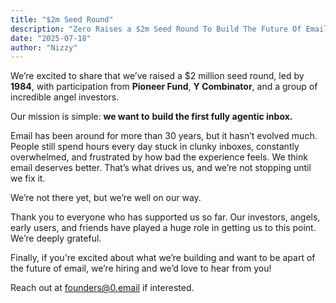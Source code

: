 ```yaml
---
title: "$2m Seed Round"
description: "Zero Raises a $2m Seed Round To Build The Future Of Email"
date: "2025-07-18"
author: "Nizzy"
---
```


We’re excited to share that we’ve raised a $2 million seed round, led by **1984**, with participation from **Pioneer Fund**, **Y Combinator**, and a group of incredible angel investors.

Our mission is simple: **we want to** **build the first fully agentic inbox.** 

Email has been around for more than 30 years, but it hasn’t evolved much. People still spend hours every day stuck in clunky inboxes, constantly overwhelmed, and frustrated by how bad the experience feels. We think email deserves better. That’s what drives us, and we’re not stopping until we fix it.

We’re not there yet, but we’re well on our way.

Thank you to everyone who has supported us so far. Our investors, angels, early users, and friends have played a huge role in getting us to this point. We’re deeply grateful.

Finally, if you're excited about what we’re building and want to be apart of the future of email, we’re hiring and we’d love to hear from you!

Reach out at [founders@0.email](mailto:founders@0.email) if interested.
